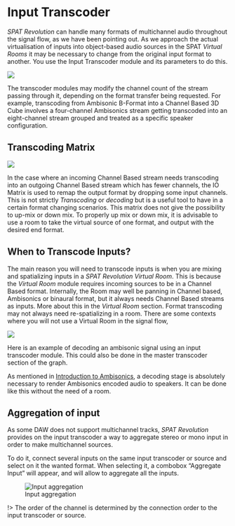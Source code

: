 # Input Transcoder

_SPAT Revolution_ can handle many formats of multichannel audio throughout the signal flow, as we have been pointing out. As we approach the actual virtualisation of inputs into object-based audio sources in the SPAT _Virtual Rooms_ it may be necessary to change from the original input format to another. You use the Input Transcoder module and its parameters to do this.

![](https://media.githubusercontent.com/media/FLUX-SE/doc_images/main/SpatR/Education/InputTranscoding.png)


The transcoder modules may modify the channel count of the stream passing through it, depending on the format transfer being requested. For example, transcoding from Ambisonic B-Format into a Channel Based 3D Cube involves a four-channel Ambisonics stream getting transcoded into an eight-channel stream grouped and treated as a specific speaker configuration.

## Transcoding Matrix

![](https://media.githubusercontent.com/media/FLUX-SE/doc_images/main/SpatR/Setup/TranscoderMatrix.png)

In the case where an incoming Channel Based stream needs transcoding into an outgoing Channel Based stream which has fewer channels, the IO Matrix is used to remap the output format by dropping some input channels. This is not strictly _Transcoding_ or _decoding_ but is a useful tool to have in a certain format changing scenarios. This matrix does not give the possibility to up-mix or down mix. To properly up mix or down mix, it is advisable to use a room to take the virtual source of one format, and output with the desired end format.

## When to Transcode Inputs?

The main reason you will need to transcode inputs is when you are mixing and spatializing inputs in a _SPAT Revolution_ _Virtual Room_. This is because the _Virtual Room_ module requires incoming sources to be in a Channel Based format. Internally, the Room may well be panning in Channel based, Ambisonics or binaural format, but it always needs Channel Based streams as inputs. More about this in the _Virtual Room_ section. Format transcoding may not always need re-spatializing in a room. There are some contexts where you will not use a Virtual Room in the signal flow,

![](https://media.githubusercontent.com/media/FLUX-SE/doc_images/main/SpatR/Education/TranscodingExplained.png)

Here is an example of decoding an ambisonic signal using an input transcoder module. This could also be done in the master transcoder section of the graph.

As mentioned in [Introduction to Ambisonics](Spatialisation_Technology_Scene_based_streams.md?id=introduction-to-ambisonics), a decoding stage is absolutely necessary to render Ambisonics encoded audio to speakers. It can be done like this without the need of a room.


## Aggregation of input

As some DAW does not support multichannel tracks, _SPAT Revolution_ provides on the input transcoder a way to aggregate stereo or mono input in order to make multichannel sources.

To do it, connect several inputs on the same input transcoder or source and select on it the wanted format. When selecting it, a combobox "Aggregate Input" will appear, and will allow to aggregate all the inputs.

![Input aggregation](https://raw.githubusercontent.com/FLUX-SE/doc_images/main/SpatR/Setup/InputAggregation.png)

!> The order of the channel is determined by the connection order to the input transcoder or source.
